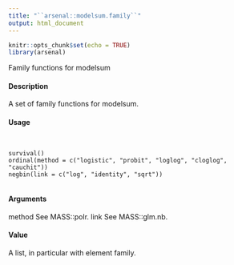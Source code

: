 ---
title: "``arsenal::modelsum.family``"
output: html_document
---

```{r setup, include=FALSE}
knitr::opts_chunk$set(echo = TRUE)
library(arsenal)
```

Family functions for modelsum

#### Description

A set of family functions for modelsum.

#### Usage
<pre><code>

survival()
ordinal(method = c("logistic", "probit", "loglog", "cloglog", "cauchit"))
negbin(link = c("log", "identity", "sqrt"))

</code></pre>
#### Arguments

method See MASS::polr.
link See MASS::glm.nb.

#### Value

A list, in particular with element family.
